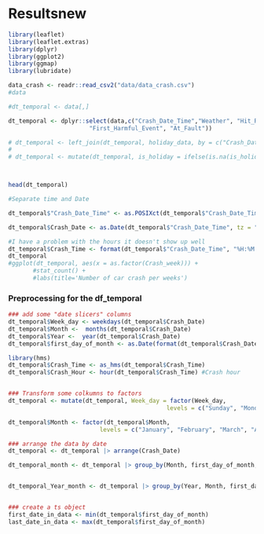 # Resultsnew

```r
library(leaflet)
library(leaflet.extras)
library(dplyr)
library(ggplot2)
library(ggmap)
library(lubridate)

data_crash <- readr::read_csv2("data/data_crash.csv")
#data
```


```r

#dt_temporal <- data[,]

dt_temporal <- dplyr::select(data,c("Crash_Date_Time","Weather", "Hit_Run",
                       "First_Harmful_Event", "At_Fault"))

# dt_temporal <- left_join(dt_temporal, holiday_data, by = c("Crash_Date" = "date"))
# 
# dt_temporal <- mutate(dt_temporal, is_holiday = ifelse(is.na(is_holiday), "No", is_holiday))



head(dt_temporal)
```


```r
#Separate time and Date

dt_temporal$"Crash_Date_Time" <- as.POSIXct(dt_temporal$"Crash_Date_Time", format = "%m/%d/%Y %I:%M:%S %p", tz = "America/New_York")

dt_temporal$Crash_Date <- as.Date(dt_temporal$"Crash_Date_Time", tz = "America/New_York")

#I have a problem with the hours it doesn't show up well
dt_temporal$Crash_Time <- format(dt_temporal$"Crash_Date_Time", "%H:%M:%S")
dt_temporal
#ggplot(dt_temporal, aes(x = as.factor(Crash_week))) +
       #stat_count() +
       #labs(title='Number of car crash per weeks')

```



### Preprocessing for the df_temporal
```r
### add some "date slicers" columns
dt_temporal$Week_day <- weekdays(dt_temporal$Crash_Date)
dt_temporal$Month <-  months(dt_temporal$Crash_Date)
dt_temporal$Year <-  year(dt_temporal$Crash_Date)
dt_temporal$first_day_of_month <- as.Date(format(dt_temporal$Crash_Date, "%Y-%m-01"))

library(hms)
dt_temporal$Crash_Time <- as_hms(dt_temporal$Crash_Time)
dt_temporal$Crash_Hour <- hour(dt_temporal$Crash_Time) #Crash hour


### Transform some colkumns to factors
dt_temporal <- mutate(dt_temporal, Week_day = factor(Week_day,
                                             levels = c("Sunday", "Monday", "Tuesday", "Wednesday", "Thursday", "Friday", "Saturday")))

dt_temporal$Month <- factor(dt_temporal$Month, 
                          levels = c("January", "February", "March", "April", "May", "June","July", "August", "September", "October", "November", "December"),)

### arrange the data by date
dt_temporal <- dt_temporal |> arrange(Crash_Date)

dt_temporal_month <- dt_temporal |> group_by(Month, first_day_of_month, Week_day) |> summarise(total_accidents = n())


dt_temporal_Year_month <- dt_temporal |> group_by(Year, Month, first_day_of_month, Week_day) |> summarise(total_accidents = n())


### create a ts object
first_date_in_data <- min(dt_temporal$first_day_of_month)
last_date_in_data <- max(dt_temporal$first_day_of_month)
```
